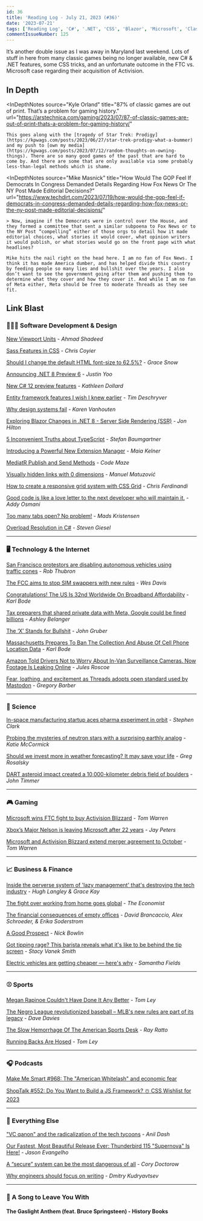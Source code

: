 ```yaml
---
id: 36
title: 'Reading Log - July 21, 2023 (#36)'
date: '2023-07-21'
tags: ['Reading Log', 'C#', '.NET', 'CSS', 'Blazor', 'Microsoft', 'Classic Games', 'WFH', 'Baseball']
commentIssueNumber: 125
---
```


It’s another double issue as I was away in Maryland last weekend. Lots of stuff in here from many classic games being no longer available, new C# & .NET features, some CSS tricks, and an unfortunate outcome in the FTC vs. Microsoft case regarding their acquisition of Activision.

## In Depth

<InDepthNotes
    source="Kyle Orland"
    title="87% of classic games are out of print. That’s a problem for gaming history."
    url="https://arstechnica.com/gaming/2023/07/87-of-classic-games-are-out-of-print-thats-a-problem-for-gaming-history/"
>
    This goes along with the [tragedy of Star Trek: Prodigy](https://kpwags.com/posts/2023/06/27/star-trek-prodigy-what-a-bummer) and my push to [own my media](https://kpwags.com/posts/2023/07/12/random-thoughts-on-owning-things). There are so many good games of the past that are hard to come by. And there are some that are only available via some probably less-than-legal methods which is shame.
</InDepthNotes>

<InDepthNotes
    source="Mike Masnick"
    title="How Would The GOP Feel If Democrats In Congress Demanded Details Regarding How Fox News Or The NY Post Made Editorial Decisions?"
    url="https://www.techdirt.com/2023/07/19/how-would-the-gop-feel-if-democrats-in-congress-demanded-details-regarding-how-fox-news-or-the-ny-post-made-editorial-decisions/"
>
    > Now, imagine if the Democrats were in control over the House, and they formed a committee that sent a similar subpoena to Fox News or to the NY Post “compelling” either of those orgs to detail how it made editorial choices, what stories it would cover, what opinion writers it would publish, or what stories would go on the front page with what headlines?

    Mike hits the nail right on the head here. I am no fan of Fox News. I think it has made America dumber, and has helped divide this country by feeding people so many lies and bullshit over the years. I also don’t want to see the government going after them and pushing them to determine what they cover and how they cover it. And while I am no fan of Meta either, Meta should be free to moderate Threads as they see fit.
</InDepthNotes>

## Link Blast

### 👨🏼‍💻 Software Development & Design

[New Viewport Units](https://ishadeed.com/article/new-viewport-units/) - *Ahmad Shadeed*

[Sass Features in CSS](https://chriscoyier.net/2023/07/11/sass-features-in-css/) - *Chris Coyier*

[Should I change the default HTML font-size to 62.5%?](https://fedmentor.dev/posts/rem-html-font-size-hack/) - *Grace Snow*

[Announcing .NET 8 Preview 6](https://devblogs.microsoft.com/dotnet/announcing-dotnet-8-preview-6/) - *Justin Yoo*

[New C# 12 preview features](https://devblogs.microsoft.com/dotnet/new-csharp-12-preview-features/) - *Kathleen Dollard*

[Entity framework features I wish I knew earlier](https://timdeschryver.dev/blog/entity-framework-features-i-wish-i-knew-earlier) - *Tim Deschryver*

[Why design systems fail](https://www.infobeans.com/why-design-systems-fail/) - *Karen Vanhouten*

[Exploring Blazor Changes in .NET 8 - Server Side Rendering \(SSR\)](https://jonhilton.net/blazor-ssr/) - *Jon Hilton*

[5 Inconvenient Truths about TypeScript](https://fettblog.eu/5-truths-about-typescript/) - *Stefan Baumgartner*

[Introducing a Powerful New Extension Manager](https://devblogs.microsoft.com/visualstudio/introducing-a-powerful-new-extension-manager/) - *Maia Kelner*

[MediatR Publish and Send Methods](https://code-maze.com/csharp-mediatr-publish-and-send-methods/) - *Code Maze*

[Visually hidden links with 0 dimensions](https://www.matuzo.at/blog/2023/zero-width-height-skip/) - *Manuel Matuzović*

[How to create a responsive grid system with CSS Grid](https://gomakethings.com/how-to-create-a-responsive-grid-system-with-css-grid/) - *Chris Ferdinandi*

[Good code is like a love letter to the next developer who will maintain it.](https://addyosmani.com/blog/good-code/) - *Addy Osmani*

[Too many tabs open? No problem!](https://devblogs.microsoft.com/visualstudio/too-many-tabs-open-no-problem/) - *Mads Kristensen*

[Overload Resolution in C#](https://steven-giesel.com/blogPost/3ebbefe2-7db7-4d1d-8d81-719009504027) - *Steven Giesel*

- - -

### 🖥 Technology & the Internet

[San Francisco protestors are disabling autonomous vehicles using traffic cones](https://www.techspot.com/news/99348-san-francisco-protestors-disabling-autonomous-vehicles-using-traffic.html) - *Rob Thubron*

[The FCC aims to stop SIM swappers with new rules](https://www.theverge.com/2023/7/11/23791183/fcc-sim-swapping-port-out-phone-hijacking-security-protection) - *Wes Davis*

[Congratulations! The US Is 32nd Worldwide On Broadband Affordability](https://www.techdirt.com/2023/07/12/congratulations-the-us-is-32nd-worldwide-on-broadband-affordability/) - *Karl Bode*

[Tax preparers that shared private data with Meta, Google could be fined billions](https://arstechnica.com/tech-policy/2023/07/meta-wont-say-what-happened-to-taxpayer-data-it-may-have-illegally-collected/) - *Ashley Belanger*

[The ‘X’ Stands for Bullshit](https://daringfireball.net/linked/2023/07/12/xai) - *John Gruber*

[Massachusetts Prepares To Ban The Collection And Abuse Of Cell Phone Location Data](https://www.techdirt.com/2023/07/17/massachusetts-prepares-to-ban-the-collection-and-abuse-of-cell-phone-location-data/) - *Karl Bode*

[Amazon Told Drivers Not to Worry About In-Van Surveillance Cameras. Now Footage Is Leaking Online](https://www.vice.com/en/article/v7b3gj/amazon-told-drivers-not-to-worry-about-in-van-surveillance-cameras-now-footage-is-leaking-online) - *Jules Roscoe*

[Fear, loathing, and excitement as Threads adopts open standard used by Mastodon](https://arstechnica.com/tech-policy/2023/07/fear-loathing-and-excitement-as-threads-adopts-open-standard-used-by-mastodon/) - *Gregory Barber*

- - -

### 🔬 Science

[In-space manufacturing startup aces pharma experiment in orbit](https://arstechnica.com/space/2023/07/in-space-manufacturing-startup-aces-pharma-experiment-in-orbit/) - *Stephen Clark*

[Probing the mysteries of neutron stars with a surprising earthly analog](https://arstechnica.com/science/2023/07/probing-the-mysteries-of-neutron-stars-with-a-surprising-earthly-analog/) - *Katie McCormick*

[Should we invest more in weather forecasting? It may save your life](https://www.npr.org/sections/money/2023/07/11/1186458991/should-we-invest-more-in-weather-forecasting-it-may-save-your-life) - *Greg Rosalsky*

[DART asteroid impact created a 10,000-kilometer debris field of boulders](https://arstechnica.com/science/2023/07/hubble-is-able-to-spot-boulders-blasted-loose-by-the-dart-impact/) - *John Timmer*

- - -

### 🎮 Gaming

[Microsoft wins FTC fight to buy Activision Blizzard](https://www.theverge.com/2023/7/11/23779039/microsoft-activision-blizzard-ftc-trial-win) - *Tom Warren*

[Xbox’s Major Nelson is leaving Microsoft after 22 years](https://www.theverge.com/2023/7/14/23795326/xbox-major-nelson-larry-hryb-microsoft) - *Jay Peters*

[Microsoft and Activision Blizzard extend merger agreement to October](https://www.theverge.com/2023/7/19/23797238/microsoft-activision-blizzard-merger-agreement-extension) - *Tom Warren*

- - -

### 📈 Business & Finance

[Inside the perverse system of 'lazy management' that's destroying the tech industry](https://www.businessinsider.com/tech-industry-fake-work-problem-bad-managers-bosses-layoffs-jobs-2023-7) - *Hugh Langley & Grace Kay*

[The fight over working from home goes global](https://www.economist.com/business/2023/07/10/the-fight-over-working-from-home-goes-global) - *The Economist*

[The financial consequences of empty offices](https://www.marketplace.org/2023/07/13/the-financial-consequences-of-empty-offices/) - *David Brancaccio, Alex Schroeder, & Erika Soderstrom*

[A Good Prospect](https://www.thedriftmag.com/a-good-prospect/) - *Nick Bowlin*

[Got tipping rage? This barista reveals what it's like to be behind the tip screen](https://www.npr.org/2023/07/17/1187275511/tipping-minimum-wage-tips-tip-screen) - *Stacy Vanek Smith*

[Electric vehicles are getting cheaper — here's why](https://www.marketplace.org/2023/07/19/why-prices-of-some-evs-are-falling/) - *Samantha Fields*

- - -

### ⚾ Sports

[Megan Rapinoe Couldn't Have Done It Any Better](https://defector.com/megan-rapinoe-couldnt-have-done-it-any-better) - *Tom Ley*

[The Negro League revolutionized baseball – MLB's new rules are part of its legacy](https://www.npr.org/2023/07/10/1184587949/negro-league-baseball-mlb-sam-pollard) - *Dave Davies*

[The Slow Hemorrhage Of The American Sports Desk](https://defector.com/new-york-times-sports-the-athletic) - *Ray Ratto*

[Running Backs Are Hosed](https://defector.com/running-backs-are-hosed) - *Tom Ley*

- - -

### 🎧 Podcasts

[Make Me Smart #968: The "American Whitelash" and economic fear](https://www.marketplace.org/shows/make-me-smart/the-american-whitelash-and-economic-fear/)

[ShopTalk #552: Do You Want to Build a JS Framework? ☃️ CSS Wishlist for 2023](https://shoptalkshow.com/552/)

- - -

### 🎒 Everything Else

["VC qanon" and the radicalization of the tech tycoons](https://anildash.com/2023/07/07/vc-qanon/) - *Anil Dash*

[Our Fastest, Most Beautiful Release Ever: Thunderbird 115 "Supernova" Is Here!](https://blog.thunderbird.net/2023/07/our-fastest-most-beautiful-release-ever-thunderbird-115-supernova-is-here/) - *Jason Evangelho*

[A “secure” system can be the most dangerous of all](https://pluralistic.net/2023/07/13/whose-security/#for-me-not-thee) - *Cory Doctorow*

[Why engineers should focus on writing](https://www.yieldcode.blog/post/why-engineers-should-write/) - *Dmitry Kudryavtsev*

- - -

### 🎵 A Song to Leave You With

#### The Gaslight Anthem  (feat. Bruce Springsteen) - History Books

<YouTubeEmbed id="gyUgfrCegOs" title="The Gaslight Anthem  (feat. Bruce Springsteen) - History Books" />
